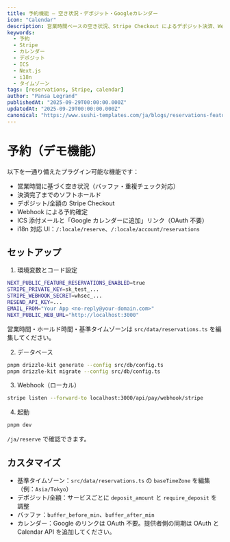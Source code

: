 ```yaml
---
title: 予約機能 — 空き状況・デポジット・Googleカレンダー
icon: "Calendar"
description: 営業時間ベースの空き状況、Stripe Checkout によるデポジット決済、Webhook による確定、ICS 添付と Google カレンダー連携を備えたモジュール機能です。
keywords:
  - 予約
  - Stripe
  - カレンダー
  - デポジット
  - ICS
  - Next.js
  - i18n
  - タイムゾーン
tags: [reservations, Stripe, calendar]
author: "Pansa Legrand"
publishedAt: "2025-09-29T00:00:00.000Z"
updatedAt: "2025-09-29T00:00:00.000Z"
canonical: "https://www.sushi-templates.com/ja/blogs/reservations-feature"
---
```


# 予約（デモ機能）

以下を一通り備えたプラグイン可能な機能です：

- 営業時間に基づく空き状況（バッファ・重複チェック対応）
- 決済完了までのソフトホールド
- デポジット/全額の Stripe Checkout
- Webhook による予約確定
- ICS 添付メールと「Google カレンダーに追加」リンク（OAuth 不要）
- i18n 対応 UI：`/:locale/reserve`、`/:locale/account/reservations`

## セットアップ

1) 環境変数とコード設定

```bash
NEXT_PUBLIC_FEATURE_RESERVATIONS_ENABLED=true
STRIPE_PRIVATE_KEY=sk_test_...
STRIPE_WEBHOOK_SECRET=whsec_...
RESEND_API_KEY=...
EMAIL_FROM="Your App <no-reply@your-domain.com>"
NEXT_PUBLIC_WEB_URL="http://localhost:3000"
```

営業時間・ホールド時間・基準タイムゾーンは `src/data/reservations.ts` を編集してください。

2) データベース

```bash
pnpm drizzle-kit generate --config src/db/config.ts
pnpm drizzle-kit migrate --config src/db/config.ts
```

3) Webhook（ローカル）

```bash
stripe listen --forward-to localhost:3000/api/pay/webhook/stripe
```

4) 起動

```bash
pnpm dev
```

`/ja/reserve` で確認できます。

## カスタマイズ

- 基準タイムゾーン：`src/data/reservations.ts` の `baseTimeZone` を編集（例：`Asia/Tokyo`）
- デポジット/全額：サービスごとに `deposit_amount` と `require_deposit` を調整
- バッファ：`buffer_before_min`、`buffer_after_min`
- カレンダー：Google のリンクは OAuth 不要。提供者側の同期は OAuth と Calendar API を追加してください。

